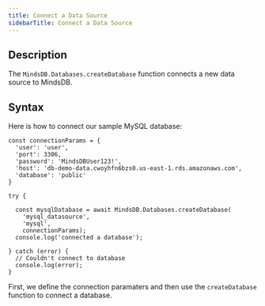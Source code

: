 ```yaml
---
title: Connect a Data Source
sidebarTitle: Connect a Data Source
---
```


## Description

The `MindsDB.Databases.createDatabase` function connects a new data source to MindsDB.

## Syntax

Here is how to connect our sample MySQL database:

```
const connectionParams = {
  'user': 'user',
  'port': 3306,
  'password': 'MindsDBUser123!',
  'host': 'db-demo-data.cwoyhfn6bzs0.us-east-1.rds.amazonaws.com',
  'database': 'public'
}

try {

  const mysqlDatabase = await MindsDB.Databases.createDatabase(
    'mysql_datasource',
    'mysql',
    connectionParams);
  console.log('connected a database');

} catch (error) {
  // Couldn't connect to database
  console.log(error);
}
```

First, we define the connection paramaters and then use the `createDatabase` function to connect a database.
